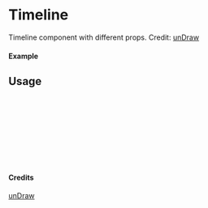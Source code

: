 
<Meta of={Timeline} title="unDraw/Timeline" />

# Timeline

Timeline component with different props.
Credit: [unDraw](https://undraw.co/illustrations)

#### Example

<Canvas of={Timeline.Primary} />

## Usage

```ts
import { Timeline } from "yadl-ui";

const Example = () => {
  return (
      <Timeline />
  );
};

export default Example;
```

#### Credits
[unDraw](https://undraw.co/illustrations)
